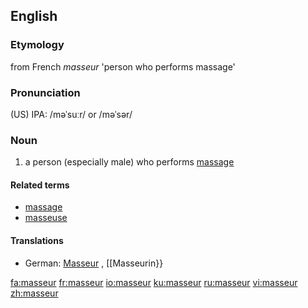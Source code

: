 {{see|Masseur}}
==English==
===Etymology===
from French ''masseur'' 'person who performs massage'
===Pronunciation===
(US) IPA: /məˈsuːr/ or /məˈsər/
===Noun===
{{en-noun}}
#a person (especially male) who performs [[massage]]
====Related terms====
*[[massage]]
*[[masseuse]]

====Translations====
{{trans-top|a person who performs massage}}
*German: [[Masseur]] {{m}}, [[Masseurin}} {{f}}
{{trans-mid}}
{{trans-bottom}}

[[fa:masseur]]
[[fr:masseur]]
[[io:masseur]]
[[ku:masseur]]
[[ru:masseur]]
[[vi:masseur]]
[[zh:masseur]]